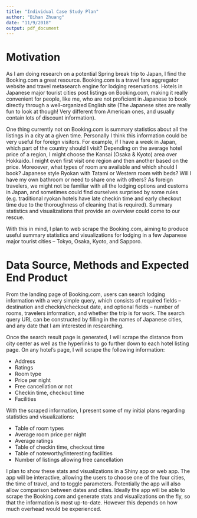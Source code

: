 ```yaml
---
title: "Individual Case Study Plan"
author: "Bihan Zhuang"
date: "11/9/2018"
output: pdf_document
---
```


# Motivation
As I am doing research on a potential Spring break trip to Japan, I find the Booking.com a great resource. Booking.com is a travel fare aggregator website and travel metasearch engine for lodging reservations. Hotels in Japanese major tourist cities post listings on Booking.com, making it really convenient for people, like me, who are not proficient in Japanese to book directly through a well-organized English site (The Japanese sites are really fun to look at though! Very different from American ones, and usually contain lots of discount information). 

One thing currently not on Booking.com is summary statistics about all the listings in a city at a given time. Personally I think this information could be very useful for foreign visitors. For example, if I have a week in Japan, which part of the country should I visit? Depending on the average hotel price of a region, I might choose the Kansai (Osaka & Kyoto) area over Hokkaido. I might even first visit one region and then another based on the price. Moreoever, what types of room are available and which should I book? Japanese style Ryokan with Tatami or Western room with beds? Will I have my own bathroom or need to share one with others? As foreign travelers, we might not be familiar with all the lodging options and customs in Japan, and sometimes could find ourselves surprised by some rules (e.g. traditional ryokan hotels have late checkin time and early checkout time due to the thoroughness of cleaning that is required). Summary statistics and visualizations that provide an overview could come to our rescue. 

With this in mind, I plan to web scrape the Booking.com, aiming to produce useful summary statistics and visualizations for lodging in a few Japanese major tourist cities -- Tokyo, Osaka, Kyoto, and Sapporo. 

# Data Source, Methods and Expected End Product
From the landing page of Booking.com, users can search lodging information with a very simple query, which consists of required fields -- destination and checkin/checkout date, and optional fields -- number of rooms, travelers information, and whether the trip is for work. The search query URL can be constructed by filling in the names of Japanese cities, and any date that I am interested in researching. 

Once the search result page is generated, I will scrape the distance from city center as well as the hyperlinks to go further down to each hotel listing page. On any hotel's page, I will scrape the following information:

* Address
* Ratings
* Room type
* Price per night
* Free cancellation or not
* Checkin time, checkout time
* Facilities

With the scraped information, I present some of my initial plans regarding statistics and visualizations:

* Table of room types
* Average room price per night
* Average ratings
* Table of checkin time, checkout time
* Table of noteworthy/interesting facilities
* Number of listings allowing free cancellation

I plan to show these stats and visualizations in a Shiny app or web app. The app will be interactive, allowing the users to choose one of the four cities, the time of travel, and to toggle parameters. Potentially the app will also allow comparison between dates and cities. Ideally the app will be able to scrape the Booking.com and generate stats and visualizations on the fly, so that the information is most up-to-date. However this depends on how much overhead would be experienced.


